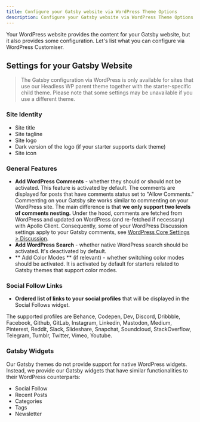 ```yaml
---
title: Configure your Gatsby website via WordPress Theme Options
description: Configure your Gatsby website via WordPress Theme Options
---
```


Your WordPress website provides the content for your Gatsby website, but it also provides some configuration. Let's list what you can configure via WordPress Customiser.

## Settings for your Gatsby Website

> The Gatsby configuration via WordPress is only available for sites that use our Headless WP parent theme together with the starter-specific child theme. Please note that some settings may be unavailable if you use a different theme.

### Site Identity

- Site title
- Site tagline
- Site logo
- Dark version of the logo (if your starter supports dark theme)
- Site icon

### General Features

- **Add WordPress Comments** - whether they should or should not be activated. This feature is activated by default.
  The comments are displayed for posts that have comments status set to "Allow Comments."
  Commenting on your Gatsby site works similar to commenting on your WordPress site.
  The main difference is that **we only support two levels of comments nesting.**
  Under the hood, comments are fetched from WordPress and updated on WordPress (and re-fetched if necessary) with Apollo Client.
  Consequently, some of your WordPress Discussion settings apply to your Gatsby comments, see [WordPress Core Settings > Discussion](http://localhost:8000/configuration/wp-core#settings--discussion).
- **Add WordPress Search** - whether native WordPress search should be activated. It's deactivated by default.
- ** Add Color Modes ** (if relevant) - whether switching color modes should be activated. It is activated by default for starters related to Gatsby themes that support color modes.

### Social Follow Links

- **Ordered list of links to your social profiles** that will be displayed in the Social Follows widget.

The supported profiles are Behance, Codepen, Dev, Discord, Dribbble, Facebook, Github, GitLab, Instagram, Linkedin, Mastodon, Medium, Pinterest, Reddit, Slack, Slideshare, Snapchat, Soundcloud, StackOverflow, Telegram, Tumblr, Twitter, Vimeo, Youtube.

### Gatsby Widgets

Our Gatsby themes do not provide support for native WordPress widgets. Instead, we provide our Gatsby widgets that have similar functionalities to their WordPress counterparts:

- Social Follow
- Recent Posts
- Categories
- Tags
- Newsletter
